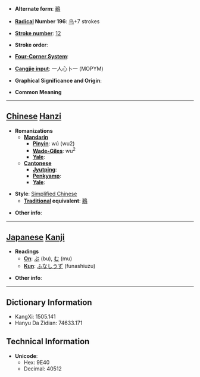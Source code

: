 * '''Alternate form''': [[鵐]]

* '''[[Wiktionary:Chinese radical index| Radical]] Number 196''': [[Wiktionary:Chinese radical index 鸟|鸟]]+7 strokes

* '''[[Wiktionary:Chinese total strokes index|Stroke number]]''': [[Wiktionary:Chinese total strokes index 12|12]]

* '''Stroke order''': 

* '''[[Wiktionary:Chinese four corner index|Four-Corner System]]''': 

* '''[[Wiktionary:Chinese Cangjie index|Cangjie input]]''': 一人心卜一 (MOPYM)

* '''Graphical Significance and Origin''': 

* '''Common Meaning'''

----

== [[Chinese]] [[Hanzi]] ==

* '''Romanizations'''
** '''[[Mandarin]]'''
*** '''[[Pinyin]]''': wú (wu2)
*** '''[[Wade-Giles]]''': wu<sup>2</sup>
*** '''[[Yale]]''': 
** '''[[Cantonese]]'''
*** '''[[Jyutping]]''':
*** '''[[Penkyamp]]''': 
*** '''[[Yale]]''': 

* '''Style''': [[Simplified Chinese]] 
** '''[[Traditional Chinese|Traditional]] equivalent''': [[鵐]]

* '''Other info''': 

----

== [[Japanese]] [[Kanji]] ==

* '''Readings'''
** '''[[On]]''': [[ぶ]] (bu), [[む]] (mu)
** '''[[Kun]]''': [[ふなしうず]] (funashiuzu)

* '''Other info''':  

----

== Dictionary Information ==

* KangXi: 1505.141
* Hanyu Da Zidian: 74633.171

== Technical Information ==

* '''Unicode''':
** Hex: 9E40
** Decimal: 40512